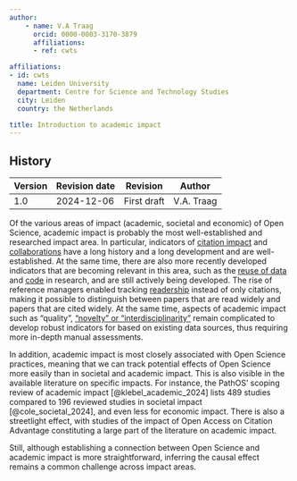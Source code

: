```yaml
---
author:
    - name: V.A Traag
      orcid: 0000-0003-3170-3879
      affiliations:
      - ref: cwts

affiliations:
- id: cwts
  name: Leiden University
  department: Centre for Science and Technology Studies
  city: Leiden
  country: the Netherlands

title: Introduction to academic impact
---
```



::: {.callout collapse="true"}


# History

| Version | Revision date | Revision    | Author     |
|---------|---------------|-------------|------------|
| 1.0     | 2024-12-06    | First draft | V.A. Traag |

:::

Of the various areas of impact (academic, societal and economic) of Open Science, academic impact is probably the most well-established and researched impact area. In particular, indicators of [citation impact](citation_impact.qmd) and [collaborations](collaboration_intensity.qmd) have a long history and a long development and are well-established. At the same time, there are also more recently developed indicators that are becoming relevant in this area, such as the [reuse of data](reuse_of_data_in_research.qmd) and [code](reuse_of_code_in_research.qmd) in research, and are still actively being developed. The rise of reference managers enabled tracking [readership](academic_readership.qmd) instead of only citations, making it possible to distinguish between papers that are read widely and papers that are cited widely. At the same time, aspects of academic impact such as “quality”, [“novelty” or “interdisciplinarity”](interdisciplinarity.qmd) remain complicated to develop robust indicators for based on existing data sources, thus requiring more in-depth manual assessments.

In addition, academic impact is most closely associated with Open Science practices, meaning that we can track potential effects of Open Science more easily than in societal and academic impact. This is also visible in the available literature on specific impacts. For instance, the PathOS’ scoping review of academic impact [@klebel_academic_2024] lists 489 studies compared to 196 reviewed studies in societal impact [@cole_societal_2024], and even less for economic impact. There is also a streetlight effect, with studies of the impact of Open Access on Citation Advantage constituting a large part of the literature on academic impact.

Still, although establishing a connection between Open Science and academic impact is more straightforward, inferring the causal effect remains a common challenge across impact areas.